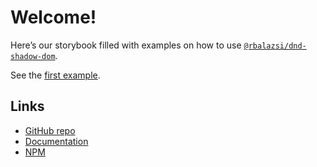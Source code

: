 
<Meta title="Welcome" />

# Welcome!

Here’s our storybook filled with examples on how to use [`@rbalazsi/dnd-shadow-dom`](https://github.com/hello-pangea/dnd).

See the [first example](?path=/story/examples-single-vertical-list--basic).

## Links

* [GitHub repo](https://github.com/hello-pangea/dnd)
* [Documentation](https://github.com/hello-pangea/dnd#documentation-)
* [NPM](https://www.npmjs.com/package/@rbalazsi/dnd-shadow-dom)
